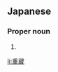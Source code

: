 ==Japanese==
{{ja-kanjitab|じゅう|ぞう}}

===Proper noun===
{{ja-pos|proper|じゅうぞう}}

# {{given name|male|lang=ja|sort=じゅうぞう}}

[[li:重蔵]]